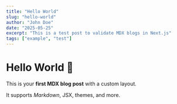 ```yaml
---
title: "Hello World"
slug: "hello-world"
author: "John Doe"
date: "2025-05-25"
excerpt: "This is a test post to validate MDX blogs in Next.js"
tags: ["example", "test"]
---
```


# Hello World 👋

This is your **first MDX blog post** with a custom layout.

It supports _Markdown_, JSX, themes, and more.
